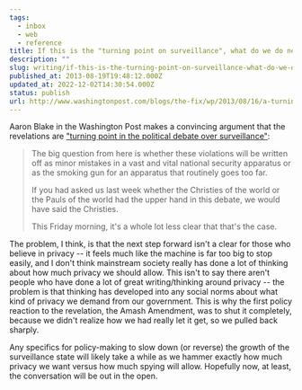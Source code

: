 ```yaml
---
tags:
  - inbox
  - web
  - reference
title: If this is the "turning point on surveillance", what do we do next?
description: ""
slug: writing/if-this-is-the-turning-point-on-surveillance-what-do-we-do-next
published_at: 2013-08-19T19:48:12.000Z
updated_at: 2022-12-02T14:30:54.000Z
status: publish
url: http://www.washingtonpost.com/blogs/the-fix/wp/2013/08/16/a-turning-point-in-the-political-debate-over-surveillance/
---
```

Aaron Blake in the Washington Post makes a convincing argument that the revelations are ["turning point in the political debate over surveillance"](http://www.washingtonpost.com/blogs/the-fix/wp/2013/08/16/a-turning-point-in-the-political-debate-over-surveillance/):

> The big question from here is whether these violations will be written off as minor mistakes in a vast and vital national security apparatus or as the smoking gun for an apparatus that routinely goes too far.
>
> If you had asked us last week whether the Christies of the world or the Pauls of the world had the upper hand in this debate, we would have said the Christies.
>
> This Friday morning, it's a whole lot less clear that that's the case.

The problem, I think, is that the next step forward isn't a clear for those who believe in privacy -- it feels much like the machine is far too big to stop easily, and I don't think mainstream society really has done a lot of thinking about how much privacy we should allow. This isn't to say there aren't people who have done a lot of great writing/thinking around privacy -- the problem is that thinking has developed into any social norms about what kind of privacy we demand from our government. This is why the first policy reaction to the revelation, the Amash Amendment, was to shut it completely, because we didn't realize how we had really let it get, so we pulled back sharply.

Any specifics for policy-making to slow down (or reverse) the growth of the surveillance state will likely take a while as we hammer exactly how much privacy we want versus how much spying will allow. Hopefully now, at least, the conversation will be out in the open.
